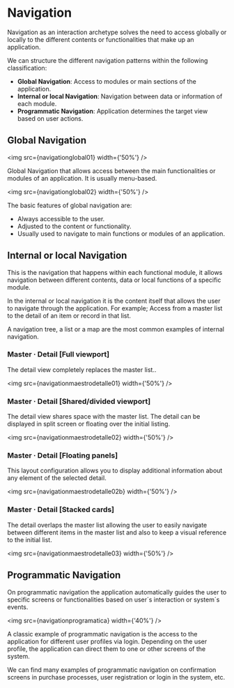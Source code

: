 

<Meta title="UX Patterns/Patterns/Navigation" />


# Navigation

Navigation as an interaction archetype solves the need to access globally or locally to the different contents or functionalities that make up an application.

We can structure the different navigation patterns within the following classification:

+ **Global Navigation**: Access to modules or main sections of the application.
+ **Internal or local Navigation**: Navigation between data or information of each module.
+ **Programmatic Navigation**: Application determines the target view based on user actions.


## Global Navigation

<img src={navigationglobal01} width={'50%'} />

Global Navigation that allows access between the main functionalities or modules of an application. It is usually menu-based.

<img src={navigationglobal02} width={'50%'} />

The basic features of global navigation are:

+ Always accessible to the user.
+ Adjusted to the content or functionality.
+ Usually used to navigate to main functions or modules of an application.

## Internal or local Navigation

This is the navigation that happens within each functional module, it allows navigation between different contents, data or local functions of a specific module.

In the internal or local navigation it is the content itself that allows the user to navigate through the application. For example; Access from a master list to the detail of an item or record in that list.

A navigation tree, a list or a map are the most common examples of internal navigation.


### Master · Detail [Full viewport]

The detail view completely replaces the master list..

<img src={navigationmaestrodetalle01} width={'50%'} />

### Master · Detail [Shared/divided viewport]

The detail view shares space with the master list. The detail can be displayed in split screen or floating over the initial listing.

<img src={navigationmaestrodetalle02} width={'50%'} />

### Master · Detail [Floating panels]

This layout configuration allows you to display additional information about any element of the selected detail.

<img src={navigationmaestrodetalle02b} width={'50%'} />

### Master · Detail [Stacked cards]

The detail overlaps the master list allowing the user to easily navigate between different items in the master list and also to keep a visual reference to the initial list.

<img src={navigationmaestrodetalle03} width={'50%'} />


## Programmatic Navigation

On programmatic navigation the application automatically guides the user to specific screens or functionalities based on user´s interaction or system´s events.

<img src={navigationprogramatica} width={'40%'} />


A classic example of programmatic navigation is the access to the application for different user profiles via login. Depending on the user profile, the application can direct them to one or other screens of the system.

We can find many examples of programmatic navigation on confirmation screens in purchase processes, user registration or login in the system, etc.